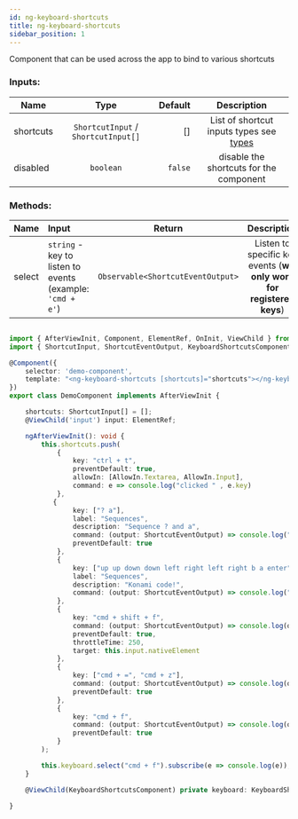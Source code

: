 ```yaml
---
id: ng-keyboard-shortcuts
title: ng-keyboard-shortcuts
sidebar_position: 1
---
```

Component that can be used across the app to bind to various shortcuts

### Inputs:
| Name   |      Type      |  Default         | Description |
|----------|:-------------:|-----------------:  |:-------------:|
| shortcuts |  ```ShortcutInput``` / ```ShortcutInput[]``` | [] | List of shortcut inputs types see [types](#ShortcutInput) |
| disabled |    `boolean`  |   `false`   | disable the shortcuts for the component |

### Methods:
| Name  | Input | Return  | Description |
|----------|:------|:------:|:-------------:|
| select | `string` - key to listen to events (example: `'cmd + e'`) | `Observable<ShortcutEventOutput>` |Listen to specific key events (**will only work for registered keys**) |


```typescript

import { AfterViewInit, Component, ElementRef, OnInit, ViewChild } from "@angular/core";
import { ShortcutInput, ShortcutEventOutput, KeyboardShortcutsComponent } from "ng-keyboard-shortcuts";

@Component({
    selector: 'demo-component',
    template: "<ng-keyboard-shortcuts [shortcuts]="shortcuts"></ng-keyboard-shortcuts>"
})
export class DemoComponent implements AfterViewInit {

    shortcuts: ShortcutInput[] = [];
    @ViewChild('input') input: ElementRef;

    ngAfterViewInit(): void {
        this.shortcuts.push(
            {
                key: "ctrl + t",
                preventDefault: true,
                allowIn: [AllowIn.Textarea, AllowIn.Input],
                command: e => console.log("clicked " , e.key)
            },
           {
                key: ["? a"],
                label: "Sequences",
                description: "Sequence ? and a",
                command: (output: ShortcutEventOutput) => console.log("? a", output),
                preventDefault: true
            },
            {
                key: ["up up down down left right left right b a enter"],
                label: "Sequences",
                description: "Konami code!",
                command: (output: ShortcutEventOutput) => console.log("Konami code!!!", output),
            },
            {
                key: "cmd + shift + f",
                command: (output: ShortcutEventOutput) => console.log(output),
                preventDefault: true,
                throttleTime: 250,
                target: this.input.nativeElement
            },
            {
                key: ["cmd + =", "cmd + z"],
                command: (output: ShortcutEventOutput) => console.log(output),
                preventDefault: true
            },
            {
                key: "cmd + f",
                command: (output: ShortcutEventOutput) => console.log(output),
                preventDefault: true
            }
        );

        this.keyboard.select("cmd + f").subscribe(e => console.log(e));
    }

    @ViewChild(KeyboardShortcutsComponent) private keyboard: KeyboardShortcutsComponent;

}
```

